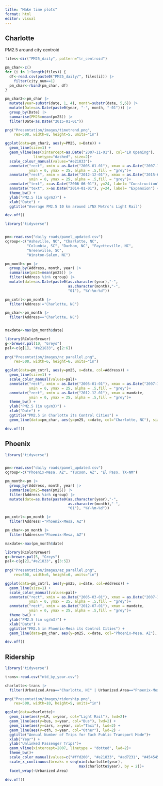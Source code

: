 ```yaml
---
title: "Make time plots"
format: html
editor: visual
---
```


## Charlotte

PM2.5 around city centroid

```r
files<-dir("PM25_daily", pattern="lr_centroid")

pm_char<-c()
for (i in 1:length(files)) {
  df<-read.csv(paste0("PM25_daily/", files[i])) |>
    filter(city_num==1)
  pm_char<-rbind(pm_char, df)
}

pm_char2<-pm_char |>
  mutate(year=substr(date, 1, 4), month=substr(date, 5,6)) |>
  mutate(Date=as.Date(paste0(year, "-", month, "-01"))) |>
  group_by(Date) |>
  summarise(PM25=mean(pm25)) |>
  filter(Date<as.Date("2015-01-01"))
```

```r

png("Presentation/images/timetrend.png", 
    res=500, width=8, height=5, units="in")

ggplot(data=pm_char2, aes(y=PM25, x=Date)) + 
  geom_line(size=1) + 
  geom_vline(aes(xintercept=as.Date("2007-11-01"), col="LR Opening"), 
             linetype="dashed", size=2)+
  scale_colour_manual(values="#e21833")+
  annotate("rect", xmin = as.Date("2005-01-01"), xmax = as.Date("2007-11-01"), 
           ymin = 0, ymax = 25, alpha = .5,fill = "grey")+
  annotate("rect", xmin = as.Date("2012-12-01"), xmax = as.Date("2015-01-01"), 
           ymin = 0, ymax = 25, alpha = .5,fill = "grey")+
  annotate("text", x=as.Date("2006-06-01"), y=24, label= "Construction") +
  annotate("text", x=as.Date("2014-01-01"), y=24, label= "Expansion") +
  theme_bw() + 
  ylab("PM2.5 (in ug/m3)") + 
  xlab("Date") + 
  ggtitle("Average PM2.5 10 km around LYNX Metro's Light Rail")

dev.off()
```

```r
library("tidyverse")


pm<-read.csv("daily roads/panel_updated.csv")
cgroup<-c("Asheville, NC", "Charlotte, NC",
          "Columbia, SC", "Durham, NC", "Fayetteville, NC", 
          "Greenville, SC", 
          "Winston-Salem, NC")

pm_month<-pm |>
  group_by(Address, month, year) |>
  summarise(pm25=mean(pm25)) |>
  filter(Address %in% cgroup) |>
  mutate(date=as.Date(paste0(as.character(year),"-",
                             as.character(month),"-",
                             "01"), "%Y-%m-%d"))

pm_cntrl<-pm_month |>
  filter(Address!="Charlotte, NC")

pm_char<-pm_month |>
  filter(Address=="Charlotte, NC")


maxdate<-max(pm_month$date)

library(RColorBrewer)
g<-brewer.pal(10, "Greys")
pal<-c(g[1], "#e21833", g[2:6])
  
png("Presentation/images/nc_parallel.png", 
    res=500, width=6, height=6, units="in")

ggplot(data=pm_cntrl, aes(y=pm25, x=date, col=Address)) + 
  geom_line(size=1) + 
  scale_color_manual(values=pal)+
  annotate("rect", xmin = as.Date("2005-01-01"), xmax = as.Date("2007-11-01"), 
           ymin = 0, ymax = 25, alpha = .5,fill = "grey")+
  annotate("rect", xmin = as.Date("2012-12-01"), xmax = maxdate, 
           ymin = 0, ymax = 25, alpha = .5,fill = "grey")+
  theme_bw() + 
  ylab("PM2.5 (in ug/m3)") + 
  xlab("Date") + 
  ggtitle("PM2.5 in Charlotte its Control Cities") + 
  geom_line(data=pm_char, aes(y=pm25, x=date, col="Charlotte, NC"), size=0.7) 

dev.off()
```

## Phoenix

```r
library("tidyverse")


pm<-read.csv("daily roads/panel_updated.csv")
cgroup<-c("Phoenix-Mesa, AZ", "Tucson, AZ", "El Paso, TX-NM")

pm_month<-pm |>
  group_by(Address, month, year) |>
  summarise(pm25=mean(pm25)) |>
  filter(Address %in% cgroup) |>
  mutate(date=as.Date(paste0(as.character(year),"-",
                             as.character(month),"-",
                             "01"), "%Y-%m-%d"))

pm_cntrl<-pm_month |>
  filter(Address!="Phoenix-Mesa, AZ")

pm_char<-pm_month |>
  filter(Address=="Phoenix-Mesa, AZ")

maxdate<-max(pm_month$date)

library(RColorBrewer)
g<-brewer.pal(5, "Greys")
pal<-c(g[2],"#e21833", g[3:5])
  
png("Presentation/images/az_parallel.png", 
    res=500, width=6, height=6, units="in")

ggplot(data=pm_cntrl, aes(y=pm25, x=date, col=Address)) + 
  geom_line(size=1) + 
  scale_color_manual(values=pal)+
  annotate("rect", xmin = as.Date("2005-03-01"), xmax = as.Date("2007-11-01"), 
           ymin = 0, ymax = 25, alpha = .5,fill = "grey")+
  annotate("rect", xmin = as.Date("2012-07-01"), xmax = maxdate, 
           ymin = 0, ymax = 25, alpha = .5,fill = "grey")+
  theme_bw() + 
  ylab("PM2.5 (in ug/m3)") + 
  xlab("Date") + 
  ggtitle("PM2.5 in Phoenix-Mesa its Control Cities") + 
  geom_line(data=pm_char, aes(y=pm25, x=date, col="Phoenix-Mesa, AZ"), size=0.7) 

dev.off()
```

## Ridership

```r
library("tidyverse")

trans<-read.csv("ntd_by_year.csv") 

charlotte<-trans |>
  filter(Urbanized.Area=="Charlotte, NC" | Urbanized.Area=="Phoenix-Mesa, AZ") 

png("Presentation/images/ridership.png", 
    res=500, width=10, height=5, units="in")

ggplot(data=charlotte)+
  geom_line(aes(y=LR, x=year, col="Light Rail"), lwd=2)+
  geom_line(aes(y=bus, x=year, col="Bus"), lwd=2) + 
  geom_line(aes(y=cars, x=year, col="Taxi"), lwd=2) + 
  geom_line(aes(y=oth, x=year, col="Other"), lwd=2) + 
  ggtitle("Annual Number of Trips for Each Public Transport Mode")+
  xlab("Year") +
  ylab("Unlinked Passenger Trips")+
  geom_vline(xintercept=2007, linetype = "dotted", lwd=2)+
  theme_bw()+
  scale_color_manual(values=c("#ffd200", "#e21833", "#ad7231", "#454545"))+
  scale_x_continuous(breaks = seq(min(charlotte$year), 
                                  max(charlotte$year), by = 2))+
  facet_wrap(~Urbanized.Area)

dev.off()
```
